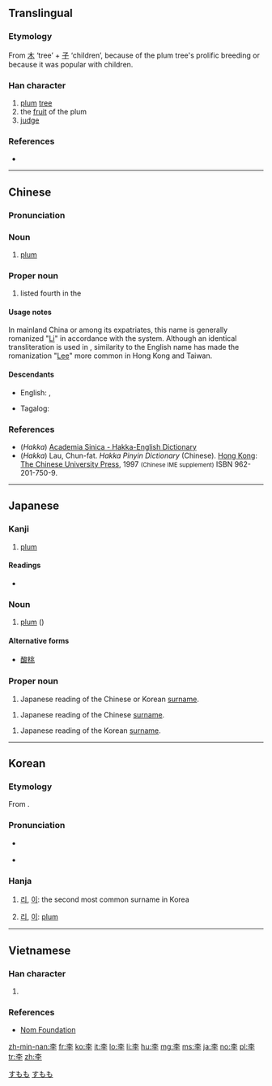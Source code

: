 ==Translingual==

===Etymology===
From [[木]] ‘tree’ + [[子]] ‘children’, because of the plum tree's prolific breeding or because it was popular with children.

===Han character===
{{Han char|rn=75|rad=木|as=03|sn=7|four=40407|canj=DND|ids=⿱木子}}

# [[plum]] [[tree]]
# the [[fruit]] of the plum
# [[judge]]

===References===
* {{Han ref|kx=0511.110|dkj=14459|dj=0895.090|hdz=21162.080|uh=674E|ud=26446|bh=A7F5|bd=42997}}

----

==Chinese==
{{zh-forms}}

===Pronunciation===
{{zh-pron
|m=lǐ,Lǐ
|c=lei5
|h=pfs=lí;hpy=li3
|mn=lí
|w=
|mc=y
|oc=y
|ma=
|cat=n,pn
}}

===Noun===
{{zh-noun}}

# [[plum]]

===Proper noun===
{{zh-proper noun}}

# {{surname|lang=zh|dot=,}} listed fourth in the ''{{w|Baijiaxing}}''

====Usage notes====
In mainland China or among its expatriates, this name is generally romanized "[[Li]]" in accordance with the {{w|Hanyu Pinyin}} system. Although an identical transliteration is used in {{w|Wade-Giles}}, similarity to the English name has made the romanization "[[Lee]]" more common in Hong Kong and Taiwan.

====Descendants====
* English: {{l|en|Li}}, {{l|en|Lee}}
* {{qualifier|Hokkien dialect}} Tagalog: {{l|tl|Sy}}

===References===
*(''Hakka'') [http://minhakka.ling.sinica.edu.tw/bkg/hakyin/search.php?DETAIL=1&LIMIT=id=20390&dbname=su_tian_1&graph=2 Academia Sinica - Hakka-English Dictionary]
*(''Hakka'') Lau, Chun-fat. ''Hakka Pinyin Dictionary'' (Chinese). [[Hong Kong]]: [[w:Chinese University of Hong Kong|The Chinese University Press]], 1997 <small>(Chinese IME supplement)</small> ISBN 962-201-750-9.

----

==Japanese==

===Kanji===
{{ja-kanji|grade=n|rs=木03}}

# [[plum]]

====Readings====
* {{ja-readings|goon=[[り]] (ri)|kanon=[[り]] (ri)|, [[い]] (i)| kun=[[すもも]] (sumomo)}}

===Noun===
{{ja-noun|すもも}}

# [[plum]] ({{taxlink|Prunus salicina|species|noshow=1}})

====Alternative forms====
* [[酸桃]]

===Proper noun===
{{ja-pos|リ|proper|hira=り}}

# Japanese reading of the Chinese or Korean [[surname]].

{{ja-pos|リー|proper|hira=りい}}

# Japanese reading of the Chinese [[surname]].

{{ja-pos|イ|proper|hira=い}}

# Japanese reading of the Korean [[surname]].

[[Category:ja:Foods|すもも]]
[[Category:ja:Fruits|すもも]]

----

==Korean==

===Etymology===
From {{etyl|cmn|ko}} {{term|李||plum|lang=cmn}}.

===Pronunciation===
* {{a|North Korea}} {{IPA|[ɾiː]|lang=ko}}
* {{a|South Korea}} {{IPA|[iː]|lang=ko}}

===Hanja===
{{ko-hanja|hangeul=[[리]], [[이]]|eumhun=[[자두]](Jadu)|rv=[[Lee]], (NK) [[ri]], [[Rhee]], (SK) [[i]], [[I]]|mr=(NK) ri, (SK) i, Yi|y=(NK) li, (SK) i}}

# {{context|North Korea|lang=ko}} [[리]], {{context|South Korea|lang=ko}} [[이]]: the second most common surname in Korea
# {{context|North Korea|lang=ko}} [[리]], {{context|South Korea|lang=ko}} [[이]]: [[plum]]

----

==Vietnamese==

===Han character===
{{vi-hantu|[[lý]], [[lí]]|rs=木03}}

# {{defn|lang=vi|sort=木03}}

===References===
*[http://nomfoundation.org/common/nom_details.php?codepoint=674e Nom Foundation]

[[zh-min-nan:李]]
[[fr:李]]
[[ko:李]]
[[it:李]]
[[lo:李]]
[[li:李]]
[[hu:李]]
[[mg:李]]
[[ms:李]]
[[ja:李]]
[[no:李]]
[[pl:李]]
[[tr:李]]
[[zh:李]]